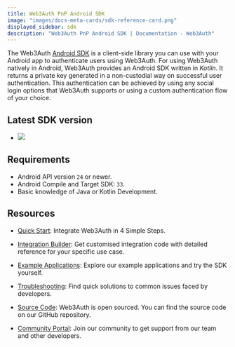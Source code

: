 ```yaml
---
title: Web3Auth PnP Android SDK
image: "images/docs-meta-cards/sdk-reference-card.png"
displayed_sidebar: sdk
description: "Web3Auth PnP Android SDK | Documentation - Web3Auth"
---
```


The Web3Auth [Android SDK](https://github.com/Web3Auth/web3auth-android-sdk) is a client-side library you can use with your Android app to
authenticate users using Web3Auth. For using Web3Auth natively in Android, Web3Auth provides an Android SDK written in _Kotlin_. It returns a private
key generated in a non-custodial way on successful user authentication. This authentication can be achieved by using any social login options that
Web3Auth supports or using a custom authentication flow of your choice.

## Latest SDK version

- [![](https://jitpack.io/v/com.github.Web3Auth/web3auth-android-sdk.svg)](https://jitpack.io/#com.github.Web3Auth/web3auth-android-sdk)

## Requirements

- Android API version `24` or newer.
- Android Compile and Target SDK: `33`.
- Basic knowledge of Java or Kotlin Development.

## Resources

- [Quick Start](/quick-start?product=Plug+and+Play&sdk=Plug+and+Play+Android+SDK): Integrate Web3Auth in 4 Simple Steps.

- [Integration Builder](/integration-builder?lang=ANDROID&chain=ETH&evmFramework=WEB3&customAuth=NONE&mfa=DEFAULT&whitelabel=NO&useModal=YES&web3AuthNetwork=TESTNET&rnMode=EXPO&stepIndex=0):
  Get customised integration code with detailed reference for your specific use case.

- [Example Applications](/examples?product=Plug+and+Play&sdk=Plug+and+Play+Android+SDK): Explore our example applications and try the SDK yourself.

- [Troubleshooting](/troubleshooting): Find quick solutions to common issues faced by developers.

- [Source Code](https://github.com/Web3Auth/web3auth-android-sdk/): Web3Auth is open sourced. You can find the source code on our GitHub repository.

- [Community Portal](https://web3auth.io/community): Join our community to get support from our team and other developers.
